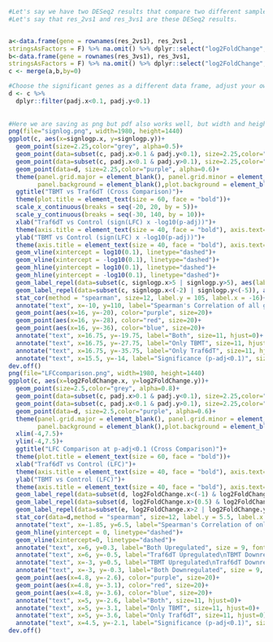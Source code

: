 ```r

#Let's say we have two DESeq2 results that compare two different sample groups against the same sample group (i.e. Group2 vs Group1 and Group3 vs Group1). We want to visualize these together (kinda treating the Group 1 as a pivot).
#Let's say that res_2vs1 and res_3vs1 are these DESeq2 results.


a<-data.frame(gene = rownames(res_2vs1), res_2vs1 ,
stringsAsFactors = F) %>% na.omit() %>% dplyr::select("log2FoldChange", "padj") %>% dplyr::mutate(minuslogp = -log10(padj), lfcsign = log2FoldChange/abs(log2FoldChange), signlogp = lfcsign*minuslogp) 
b<-data.frame(gene = rownames(res_3vs1), res_3vs1,
stringsAsFactors = F) %>% na.omit() %>% dplyr::select("log2FoldChange", "padj")%>% dplyr::mutate(minuslogp = -log10(padj), lfcsign = log2FoldChange/abs(log2FoldChange), signlogp = lfcsign*minuslogp) 
c <- merge(a,b,by=0)

#Choose the significant genes as a different data frame, adjust your own p thresholds.
d <- c %>% 
  dplyr::filter(padj.x<0.1, padj.y<0.1)
 
  
#Here we are saving as png but pdf also works well, but width and height need to be adjusted 
png(file="signlog.png", width=1980, height=1440)
ggplot(c, aes(x=signlogp.x, y=signlogp.y))+
  geom_point(size=2.25,color="grey", alpha=0.5)+
  geom_point(data=subset(c, padj.x>0.1 & padj.y<0.1), size=2.25,color="red", alpha=0.6)+
  geom_point(data=subset(c, padj.x<0.1 & padj.y>0.1), size=2.25,color="blue", alpha=0.6)+
  geom_point(data=d, size=2.25,color="purple", alpha=0.6)+
  theme(panel.grid.major = element_blank(), panel.grid.minor = element_blank(),
        panel.background = element_blank(),plot.background = element_blank(), axis.line = element_line()) +
  ggtitle("TBMT vs Traf6dT (Cross Comparison)")+
  theme(plot.title = element_text(size = 60, face = "bold"))+
  scale_x_continuous(breaks = seq(-20, 20, by = 5))+
  scale_y_continuous(breaks = seq(-30, 140, by = 10))+
  xlab("Traf6dT vs Control (sign(LFC) x -log10(p-adj))")+
  theme(axis.title = element_text(size = 40, face = "bold"), axis.text=element_text(size=20, face = "bold"))+
  ylab("TBMT vs Control (sign(LFC) x -log10(p-adj))")+
  theme(axis.title = element_text(size = 40, face = "bold"), axis.text=element_text(size=20, face = "bold"))+
  geom_vline(xintercept = log10(0.1), linetype="dashed")+
  geom_vline(xintercept = -log10(0.1), linetype="dashed")+
  geom_hline(yintercept = log10(0.1), linetype="dashed")+
  geom_hline(yintercept = -log10(0.1), linetype="dashed")+
  geom_label_repel(data=subset(c, signlogp.x>5 | signlogp.y>5), aes(label=Row.names), size=6, color="black", nudge_y = 2, fontface="bold",  min.segment.length = unit(0, "lines"), max.overlaps = 20)+
  geom_label_repel(data=subset(c, signlogp.x<(-2) | signlogp.y<(-5)), aes(label=Row.names), size=6, color="black", nudge_y = 2, fontface="bold",  min.segment.length = unit(0, "lines"), max.overlaps = 20)+
  stat_cor(method = "spearman", size=12, label.y = 105, label.x = -16)+
  annotate("text", x=-10, y=110, label="Spearman's Correlation of all genes:", size = 13)+
  geom_point(aes(x=16, y=-20), color="purple", size=20)+
  geom_point(aes(x=16, y=-28), color="red", size=20)+
  geom_point(aes(x=16, y=-36), color="blue", size=20)+
  annotate("text", x=16.75, y=-19.75, label="Both", size=11, hjust=0)+
  annotate("text", x=16.75, y=-27.75, label="Only TBMT", size=11, hjust=0)+
  annotate("text", x=16.75, y=-35.75, label="Only Traf6dT", size=11, hjust=0)+
  annotate("text", x=15.5, y=-14, label="Significance (p-adj<0.1)", size=13, fontface="bold.italic", hjust=0)
dev.off()
png(file="LFCcomparison.png", width=1980, height=1440)
ggplot(c, aes(x=log2FoldChange.x, y=log2FoldChange.y))+
  geom_point(size=2.5,color="grey", alpha=0.8)+
  geom_point(data=subset(c, padj.x>0.1 & padj.y<0.1), size=2.25,color="red", alpha=0.6)+
  geom_point(data=subset(c, padj.x<0.1 & padj.y>0.1), size=2.25,color="blue", alpha=0.6)+
  geom_point(data=d, size=2.5,color="purple", alpha=0.6)+
  theme(panel.grid.major = element_blank(), panel.grid.minor = element_blank(),
        panel.background = element_blank(),plot.background = element_blank(), axis.line = element_line()) + 
  xlim(-4,7.5)+
  ylim(-4,7.5)+
  ggtitle("LFC Comparison at p-adj<0.1 (Cross Comparison)")+
  theme(plot.title = element_text(size = 60, face = "bold"))+
  xlab("Traf6dT vs Control (LFC)")+
  theme(axis.title = element_text(size = 40, face = "bold"), axis.text=element_text(size=25, face = "bold"))+
  ylab("TBMT vs Control (LFC)")+
  theme(axis.title = element_text(size = 40, face = "bold"), axis.text=element_text(size=25, face = "bold"))+
  geom_label_repel(data=subset(d, log2FoldChange.x<(-1) & log2FoldChange.y<(-1)), aes(label=Row.names), size=7.5, color="black", nudge_y = 0.05, fontface = "bold", min.segment.length = unit(0.3, "lines"))+
  geom_label_repel(data=subset(d, log2FoldChange.x>(0.5) & log2FoldChange.y<(0)), aes(label=Row.names), size=7.5, color="black", nudge_y = 0.05, fontface = "bold", min.segment.length = unit(0.3, "lines"))+
  geom_label_repel(data=subset(e, log2FoldChange.x>2 | log2FoldChange.y<(-2.5)), aes(label=Row.names), size=7.5, color="black", nudge_y = 0.05, fontface = "bold", min.segment.length = unit(0.3, "lines"))+
  stat_cor(data=d,method = "spearman", size=12, label.y = 5.5, label.x = -2.85, fontface="italic")+
  annotate("text", x=-1.85, y=6.5, label="Spearman's Correlation of only\ncommonly significant genes", size = 13, fontface="italic")+
  geom_hline(yintercept = 0, linetype="dashed")+
  geom_vline(xintercept=0, linetype="dashed")+
  annotate("text", x=6, y=0.3, label="Both Upregulated", size = 9, fontface="bold.italic", color="cyan4")+
  annotate("text", x=6, y=-0.5, label="Traf6dT Upregulated\nTBMT Downregulated", size = 9, fontface="bold.italic", color="cyan4")+
  annotate("text", x=-3, y=0.5, label="TBMT Upregulated\nTraf6dT Downregulated", size = 9, fontface="bold.italic", color="cyan4")+
  annotate("text", x=-3, y=-0.3, label="Both Downregulated", size = 9, fontface="bold.italic", color="cyan4")+
  geom_point(aes(x=4.8, y=-2.6), color="purple", size=20)+
  geom_point(aes(x=4.8, y=-3.1), color="red", size=20)+
  geom_point(aes(x=4.8, y=-3.6), color="blue", size=20)+
  annotate("text", x=5, y=-2.6, label="Both", size=11, hjust=0)+
  annotate("text", x=5, y=-3.1, label="Only TBMT", size=11, hjust=0)+
  annotate("text", x=5, y=-3.6, label="Only Traf6dT", size=11, hjust=0)+
  annotate("text", x=4.5, y=-2.1, label="Significance (p-adj<0.1)", size=13, fontface="bold.italic", hjust=0)
dev.off()  
```
